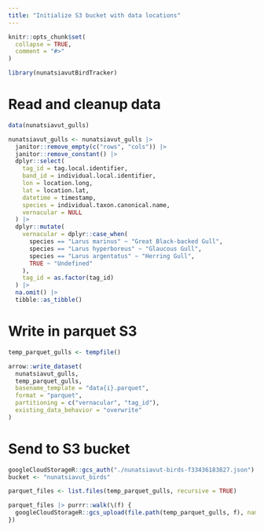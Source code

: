 ```yaml
---
title: "Initialize S3 bucket with data locations"
---
```


```r
knitr::opts_chunk$set(
  collapse = TRUE,
  comment = "#>"
)
```

```r
library(nunatsiavutBirdTracker)
```

# Read and cleanup data

```R
data(nunatsiavut_gulls)

nunatsiavut_gulls <- nunatsiavut_gulls |>
  janitor::remove_empty(c("rows", "cols")) |>
  janitor::remove_constant() |>
  dplyr::select(
    tag_id = tag.local.identifier,
    band_id = individual.local.identifier,
    lon = location.long,
    lat = location.lat,
    datetime = timestamp,
    species = individual.taxon.canonical.name,
    vernacular = NULL
  ) |>
  dplyr::mutate(
    vernacular = dplyr::case_when(
      species == "Larus marinus" ~ "Great Black-backed Gull",
      species == "Larus hyperboreus" ~ "Glaucous Gull",
      species == "Larus argentatus" ~ "Herring Gull",
      TRUE ~ "Undefined"
    ),
    tag_id = as.factor(tag_id)
  ) |>
  na.omit() |>
  tibble::as_tibble()
```

# Write in parquet S3

```R
temp_parquet_gulls <- tempfile()

arrow::write_dataset(
  nunatsiavut_gulls,
  temp_parquet_gulls,
  basename_template = "data{i}.parquet",
  format = "parquet",
  partitioning = c("vernacular", "tag_id"),
  existing_data_behavior = "overwrite"
)
```

# Send to S3 bucket

```R
googleCloudStorageR::gcs_auth("./nunatsiavut-birds-f33436183827.json")
bucket <- "nunatsiavut_birds"

parquet_files <- list.files(temp_parquet_gulls, recursive = TRUE)

parquet_files |> purrr::walk(\(f) {
  googleCloudStorageR::gcs_upload(file.path(temp_parquet_gulls, f), name = f, bucket = bucket, predefinedAcl = "bucketLevel")
})
```


